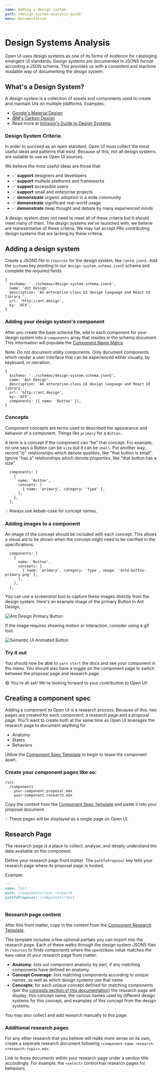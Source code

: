 ```yaml
---
name: Adding a design system
path: /design-system-analysis-guide
menu: Documentation
---
```



# Design Systems Analysis

Open UI uses design systems as one of its forms of evidence for cataloging emergent UI standards.
Design systems are documented in JSON5 format according a JSON schema.
This provides us with a consistent and machine readable way of documenting the design system.

## What's a Design System?

A design system is a collection of assets and components used to create and maintain UIs on multiple platforms. Examples:

- [Google's Material Design](https://material.io)
- [IBM's Carbon Design](https://www.carbondesignsystem.com)
- Read more at [InVision's Guide to Design Systems](https://www.invisionapp.com/inside-design/guide-to-design-systems/)

### Design System Criteria

In order to succeed as an open standard, Open UI must collect the most useful ideas and patterns that exist.
Because of this, not all design systems are suitable to use as Open UI sources.

We believe the most useful ideas are those that:

- :white_check_mark: **support** designers and developers
- :white_check_mark: **support** multiple platforms and frameworks
- :white_check_mark: **support** accessible users
- :white_check_mark: **support** small and enterprise projects
- :white_check_mark: **demonstrate** organic adoption in a wide community
- :white_check_mark: **demonstrate** significant real-world usage
- :white_check_mark: **demonstrate** deep thought and debate by many experienced minds

A design system does not need to meet all of these criteria but it should meet many of them.
The design systems we've launched with, we believe are representative of these criteria.
We may not accept PRs contributing design systems that are lacking by these criteria.

## Adding a design system <a href="#add-a-design-system" id="add-a-design-system"></a>

Create a JSON5 file in `/sources` for the design system, like `/antd.json5`.
Add the `$schema` key pointing to our `design-system.schema.json5` schema and complete the required fields.

```json5
{
  $schema: '../schemas/design-system.schema.json5',
  name: 'Ant Design',
  description: 'An enterprise-class UI design language and React UI library.',
  url: 'http://ant.design',
  by: 'AFX',
}
```

### Adding your design system's component <a href="#add-design-system-component" id="add-design-system-component"></a>

After you create the base schema file, add in each component for your design system into a `components` array that
resides in the schema document. This information will populate the [Component Name Matrix](https://open-ui.org/analysis/component-matrix).

Note: Do not document utility components. Only document components which render a user interface that can be
experienced either visually, by keyboard, or narration.

```json5
{
  $schema: '../schemas/design-system.schema.json5',
  name: 'Ant Design',
  description: 'An enterprise-class UI design language and React UI library.',
  url: 'http://ant.design',
  by: 'AFX',
  components: [{ name: 'Button' }],
}
```

### Concepts

Component concepts are terms used to described the appearance and behavior of a component.
Things like `primary` for a `Button`.

A term is a concept if the component can "be" that concept.
For example, no one says a Button can be `size` but it can be `small`.
Put another way, record "is" relationships which denote _qualities_, like "that button is small".
Ignore "has a" relationships which denote _properties_, like "that button has a size".

```json5
  components: [
    {
      name: 'Button',
      concepts: [
        { name: 'primary', category: 'type' },
      ],
    },
  ],
```

:bulb: Always use kebab-case for concept names.

### Adding images to a component

An image of the concept should be included with each concept.
This allows a visual aid to be shown when the concept might need to be clarified in the specifications.

```json5
  components: [
    {
      name: 'Button',
      concepts: [
        { name: 'primary', category: 'type', image: 'antd-button-primary.png' },
      ],
    },
  ],
```

You can use a screenshot tool to capture these images directly from the design system.
Here's an example image of the primary Button in Ant Design.

<Image src="antd-button-primary.png" alt="Ant Design Primary Button" />

If the image requires showing motion or interaction, consider using a gif tool.

<Image src="sui-button-animated.gif" alt="Semantic UI Animated Button" />

### Try it out

You should now be able to `yarn start` the docs and see your component in the menu.
You should also have a toggle on the component page to switch between the proposal page and research page.

:smile: You're all set! We're looking forward to your contribution to Open UI!

## Creating a component spec <a href="#document-component" id="document-component"></a>

Adding a component to Open UI is a research process.
Because of this, two pages are created for each component; a research page and a proposal page.
You'll want to create both at the same time as Open UI leverages the research page to document anything
for

- Anatomy
- States
- Behaviors

Utilize the [Component Spec Template](https://github.com/WICG/open-ui/blob/master/research/src/pages/component-spec-template.mdx)
to begin to tease the component apart.

### Create your component pages like so:

```
/src
  /components
    your-component.proposal.mdx
    your-component.research.mdx
```

Copy the content from the [Component Spec Template](https://github.com/WICG/open-ui/blob/master/research/src/pages/component-spec-template.mdx)
and paste it into your proposal document.

:bulb: These pages will be displayed as a single page on Open UI.

## Research Page <a href="#research-page" id="research-page"></a>

The research page is a place to collect, analyse, and deeply understand the data available on the component.

Define your research page front matter.
The `pathToProposal` key tells your research page where its proposal page is hosted.

Example:

```markdown
---
name: Test
path: /components/test.research
pathToProposal: /components/test
---
```

### Research page content

After this front matter, copy in the content from the [Component Research Template](https://github.com/WICG/open-ui/blob/master/research/src/pages/component-research-template.mdx).

This template includes a few optional partials you can import into the research page.
Each of these walks through the design system JSON5 files in `/sources` to finds components where the `openUIName` value matches the `Name` value of your research page front matter.

- **Anatomy:** lists out component anatomy by part,
  if any matching components have defined an anatomy.
- **Concept Coverage:** lists matching components according to unique names,
  as well as which design systems use that name.
- **Concepts:** for each unique concept defined for matching components
  (per the [concepts section of this documentation](#concepts))
  the research page will display:
  this concept name,
  the various names used by different design systems for this concept,
  and examples of this concept from the design systems.

You may also collect and add research manually to this page.

### Additional research pages

For any other research that you believe will make more sense on its own, create a seperate research document
following `<component-name.research.<research-topic>.mdx`.

Link to these documents within your research page under a section title accordingly. For example, the `<select>`
control has research pages for behaviors.
